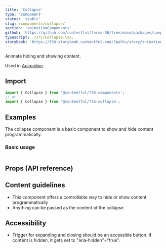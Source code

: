 ```yaml
---
title: 'Collapse'
type: 'component'
status: 'stable'
slug: /components/collapse/
section: 'animationComponents'
github: 'https://github.com/contentful/forma-36/tree/main/packages/components/collapse'
typescript: ./src/Collapse.tsx,
storybook: 'https://f36-storybook.contentful.com/?path=/story/animation-collapse--basic'
---
```


Animate hiding and showing content.

Used in [Accordion](/components/accordion).

## Import

```jsx static=true
import { Collapse } from '@contentful/f36-components';
// or
import { Collapse } from '@contentful/f36-collapse';
```

## Examples

The collapse component is a basic component to show and hide content programmatically.

### Basic usage

```jsx file=./examples/CollapseExample.tsx

```

## Props (API reference)

<PropsTable of="Collapse" />

## Content guidelines

- This component offers a controllable way to hide or show content programmatically
- Anything can be passed as the content of the collapse

## Accessibility

- Trigger for expanding and closing should be an accessible button. If content is hidden, it gets set to "aria-hidden"="true".
